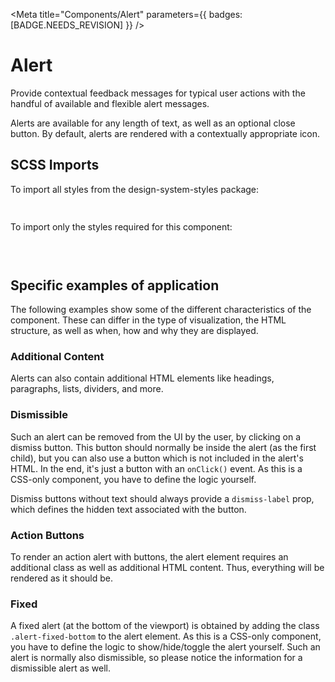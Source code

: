

<Meta title="Components/Alert" parameters={{ badges: [BADGE.NEEDS_REVISION] }} />

# Alert

<div className="lead">
  Provide contextual feedback messages for typical user actions with the handful of available and flexible alert
  messages.
</div>

Alerts are available for any length of text, as well as an optional close button.
By default, alerts are rendered with a contextually appropriate icon.

<Canvas of={AlertStories.Default} />
<Controls of={AlertStories.Default} />

## SCSS Imports

To import all styles from the design-system-styles package:

```scss
@use '@swisspost/design-system-styles/index.scss';
```

To import only the styles required for this component:

```scss
@use '@swisspost/design-system-styles/basics.scss';
@use '@swisspost/design-system-styles/components/alert.scss';
```

## Specific examples of application

The following examples show some of the different characteristics of the component. These can differ in the type of visualization, the HTML structure, as well as when, how and why they are displayed.

### Additional Content

Alerts can also contain additional HTML elements like headings, paragraphs, lists, dividers, and more.

<Canvas of={AlertStories.AdditionalContent} />

### Dismissible

Such an alert can be removed from the UI by the user, by clicking on a dismiss button.
This button should normally be inside the alert (as the first child), but you can also use a button which is not included in the alert's HTML.
In the end, it's just a button with an `onClick()` event. As this is a CSS-only component, you have to define the logic yourself.

Dismiss buttons without text should always provide a `dismiss-label` prop, which defines the hidden text associated with the button.

<Canvas of={AlertStories.Dismissible} />

### Action Buttons

To render an action alert with buttons, the alert element requires an additional class as well as additional HTML content. Thus, everything will be rendered as it should be.

<Canvas of={AlertStories.ActionButtons} />

### Fixed

A fixed alert (at the bottom of the viewport) is obtained by adding the class `.alert-fixed-bottom` to the alert element.
As this is a CSS-only component, you have to define the logic to show/hide/toggle the alert yourself.
Such an alert is normally also dismissible, so please notice the information for a dismissible alert as well.

<Canvas of={AlertStories.Fixed} />
